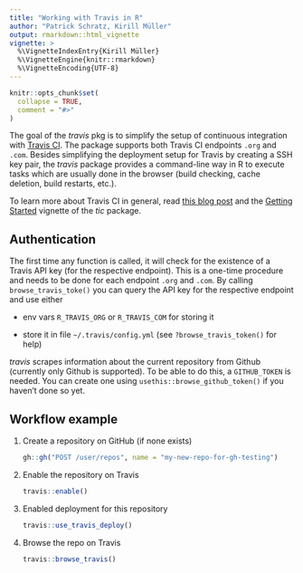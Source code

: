 ```yaml
---
title: "Working with Travis in R"
author: "Patrick Schratz, Kirill Müller"
output: rmarkdown::html_vignette
vignette: >
  %\VignetteIndexEntry{Kirill Müller}
  %\VignetteEngine{knitr::rmarkdown}
  %\VignetteEncoding{UTF-8}
---
```


```r
knitr::opts_chunk$set(
  collapse = TRUE,
  comment = "#>"
)
```

The goal of the _travis_ pkg is to simplify the setup of continuous integration with [Travis CI](https://travis-ci.org/).
The package supports both Travis CI endpoints `.org` and `.com`.
Besides simplifying the deployment setup for Travis by creating a SSH key pair, the _travis_ package provides a command-line way in R to execute tasks which are usually done in the browser (build checking, cache deletion, build restarts, etc.).

To learn more about Travis CI in general, read [this blog post](http://mahugh.com/2016/09/02/travis-ci-for-test-automation/) and the [Getting Started](https://ropenscilabs/tic/articles/tic.html#prerequisites) vignette of the _tic_ package.

## Authentication

The first time any function is called, it will check for the existence of a Travis API key (for the respective endpoint).
This is a one-time procedure and needs to be done for each endpoint `.org` and `.com`.
By calling `browse_travis_toke()` you can query the API key for the respective endpoint and use either

- env vars `R_TRAVIS_ORG` or `R_TRAVIS_COM` for storing it

- store it in file `~/.travis/config.yml` (see `?browse_travis_token()` for help)

_travis_ scrapes information about the current repository from Github (currently only Github is supported).
To be able to do this, a `GITHUB_TOKEN` is needed.
You can create one using `usethis::browse_github_token()` if you haven't done so yet.

## Workflow example

1. Create a repository on GitHub (if none exists)

    ```r
    gh::gh("POST /user/repos", name = "my-new-repo-for-gh-testing")
    ```

1. Enable the repository on Travis

    ```r
    travis::enable()
    ```

1. Enabled deployment for this repository

   ```r
   travis::use_travis_deploy()
   ```

1. Browse the repo on Travis

    ```r
    travis::browse_travis()
    ```
